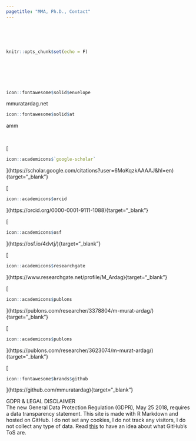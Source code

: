 ```yaml
---
pagetitle: "MMA, Ph.D., Contact"
---
```


<style type="text/css">
span.ltrText {unicode-bidi: bidi-override; direction: rtl}
</style>

<br />
<br />
<br />

```r
knitr::opts_chunk$set(echo = F)
```

<br />
<br />
<br />
<br />

```r
icon::fontawesome$solid$envelope
```
<span class="ltrText">ten.gadratarumm
```r
icon::fontawesome$solid$at
```
amm</span>

<br />

[
```r
icon::academicons$`google-scholar`
```
](https://scholar.google.com/citations?user=6MoKqzkAAAAJ&hl=en){target="_blank"}

[
```r
icon::academicons$orcid
```
](https://orcid.org/0000-0001-9111-1088){target="_blank"}

[
```r
icon::academicons$osf
```
](https://osf.io/4dvtj/){target="_blank"}

[
```r
icon::academicons$researchgate
```
](https://www.researchgate.net/profile/M_Ardag){target="_blank"}

[
```r
icon::academicons$publons
```
](https://publons.com/researcher/3378804/m-murat-ardag/){target="_blank"}

[
```r
icon::academicons$publons
```
](https://publons.com/researcher/3623074/m-murat-ardag/){target="_blank"}

[
```r
icon::fontawesome$brands$github
```
](https://github.com/mmuratardag){target="_blank"} 

<div>
GDPR & LEGAL DISCLAIMER
<br>
The new General Data Protection Regulation (GDPR), May 25 2018, requires a data transparency statement. This site is made with R Markdown and hosted on GitHub. I do not set any cookies, I do not track any visitors, I do not collect any type of data. Read [this](https://docs.github.com/en/github/site-policy/github-terms-of-service){target="_blank"} to have an idea about what GitHub's ToS are. 
</div>